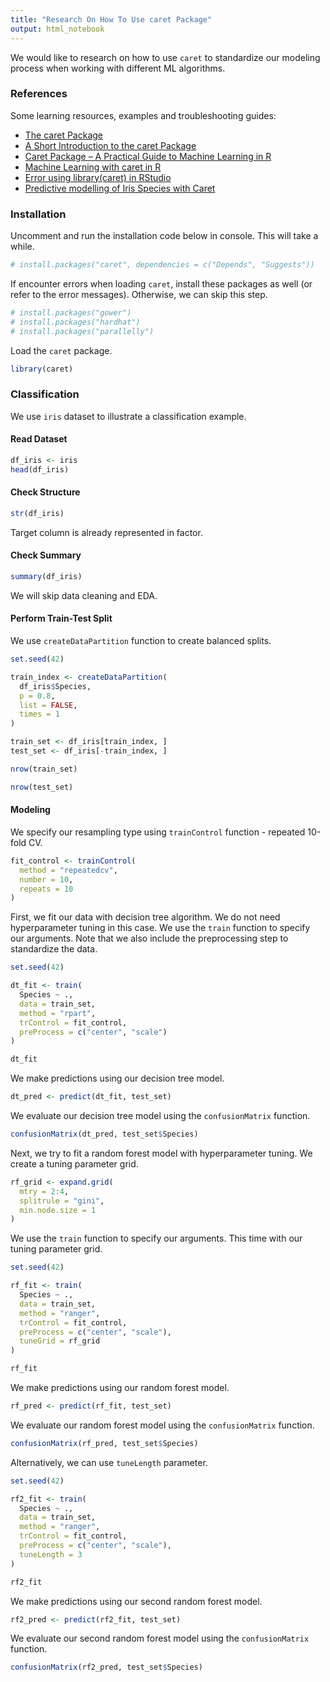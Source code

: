 ```yaml
---
title: "Research On How To Use caret Package"
output: html_notebook
---
```


We would like to research on how to use `caret` to standardize our modeling process when working with different ML algorithms.

### References

Some learning resources, examples and troubleshooting guides:

- [The caret Package](https://topepo.github.io/caret/)
- [A Short Introduction to the caret Package](https://cran.r-project.org/web/packages/caret/vignettes/caret.html)
- [Caret Package – A Practical Guide to Machine Learning in R](https://www.machinelearningplus.com/machine-learning/caret-package/)
- [Machine Learning with caret in R](https://www.datacamp.com/courses/machine-learning-with-caret-in-r)
- [Error using library(caret) in RStudio](https://stackoverflow.com/questions/48416124/error-using-librarycaret-in-rstudio)
- [Predictive modelling of Iris Species with Caret](https://subhayo.wordpress.com/2019/06/12/predictive-modelling-with-caret-classification-of-iris-species/)

### Installation

Uncomment and run the installation code below in console. This will take a while.

```r
# install.packages("caret", dependencies = c("Depends", "Suggests"))
```

If encounter errors when loading `caret`, install these packages as well (or refer to the error messages). Otherwise, we can skip this step.

```r
# install.packages("gower")
# install.packages("hardhat")
# install.packages("parallelly")
```

Load the `caret` package.

```r
library(caret)
```

### Classification

We use `iris` dataset to illustrate a classification example.

#### Read Dataset

```r
df_iris <- iris
head(df_iris)
```

#### Check Structure

```r
str(df_iris)
```

Target column is already represented in factor.

#### Check Summary

```r
summary(df_iris)
```

We will skip data cleaning and EDA.

#### Perform Train-Test Split

We use `createDataPartition` function to create balanced splits.

```r
set.seed(42)

train_index <- createDataPartition(
  df_iris$Species,
  p = 0.8,
  list = FALSE,
  times = 1
)

train_set <- df_iris[train_index, ]
test_set <- df_iris[-train_index, ]
```

```r
nrow(train_set)
```

```r
nrow(test_set)
```

#### Modeling

We specify our resampling type using `trainControl` function - repeated 10-fold CV.

```r
fit_control <- trainControl(
  method = "repeatedcv",
  number = 10,
  repeats = 10
)
```

First, we fit our data with decision tree algorithm. We do not need hyperparameter tuning in this case. We use the `train` function to specify our arguments. Note that we also include the preprocessing step to standardize the data.

```r
set.seed(42)

dt_fit <- train(
  Species ~ .,
  data = train_set,
  method = "rpart",
  trControl = fit_control,
  preProcess = c("center", "scale")
)

dt_fit
```

We make predictions using our decision tree model.

```r
dt_pred <- predict(dt_fit, test_set)
```

We evaluate our decision tree model using the `confusionMatrix` function.

```r
confusionMatrix(dt_pred, test_set$Species)
```

Next, we try to fit a random forest model with hyperparameter tuning. We create a tuning parameter grid.

```r
rf_grid <- expand.grid(
  mtry = 2:4,
  splitrule = "gini",
  min.node.size = 1
)
```

We use the `train` function to specify our arguments. This time with our tuning parameter grid.

```r
set.seed(42)

rf_fit <- train(
  Species ~ .,
  data = train_set,
  method = "ranger",
  trControl = fit_control,
  preProcess = c("center", "scale"),
  tuneGrid = rf_grid
)

rf_fit
```

We make predictions using our random forest model.

```r
rf_pred <- predict(rf_fit, test_set)
```

We evaluate our random forest model using the `confusionMatrix` function.

```r
confusionMatrix(rf_pred, test_set$Species)
```

Alternatively, we can use `tuneLength` parameter.

```r
set.seed(42)

rf2_fit <- train(
  Species ~ .,
  data = train_set,
  method = "ranger",
  trControl = fit_control,
  preProcess = c("center", "scale"),
  tuneLength = 3
)

rf2_fit
```

We make predictions using our second random forest model.

```r
rf2_pred <- predict(rf2_fit, test_set)
```

We evaluate our second random forest model using the `confusionMatrix` function.

```r
confusionMatrix(rf2_pred, test_set$Species)
```
